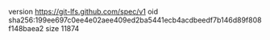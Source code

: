 version https://git-lfs.github.com/spec/v1
oid sha256:199ee697c0ee4e02aee409ed2ba5441ecb4acdbeedf7b146d89f808f148baea2
size 11874
